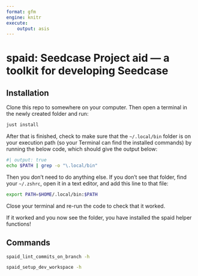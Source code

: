 ```yaml
---
format: gfm
engine: knitr
execute:
    output: asis
---
```


<!-- Don't edit README.md directly, edit README.qmd and render to Markdown -->

# spaid: Seedcase Project aid --- a toolkit for developing Seedcase

## Installation

Clone this repo to somewhere on your computer. Then open a terminal in
the newly created folder and run:

```bash
just install
```

After that is finished, check to make sure that the `~/.local/bin`
folder is on your execution path (so your Terminal can find the
installed commands) by running the below code, which should give the
output below:

```bash
#| output: true
echo $PATH | grep -o "\.local/bin"
```

Then you don't need to do anything else. If you don't see that folder,
find your `~/.zshrc`, open it in a text editor, and add this line to
that file:

``` bash
export PATH=$HOME/.local/bin:$PATH
```

Close your terminal and re-run the code to check that it worked.

If it worked and you now see the folder, you have installed the spaid
helper functions!

## Commands

```bash
spaid_lint_commits_on_branch -h
```

```bash
spaid_setup_dev_workspace -h
```
